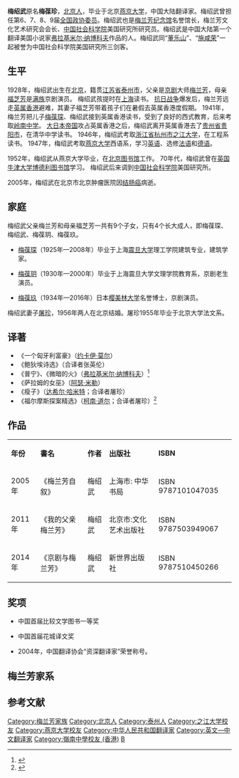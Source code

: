 {{Infobox writer <!-- see Template:Infobox writer -->
| 图像     = 
| 图像大小 = 
| 图像说明 = 
| 姓名     = 梅绍武
| 原文名称 = 
| 字       = 
| 号       = 
| 笔名     = 
| 原名     = 梅葆珍
| 出生     = {{birth date|1928|12|22}}
| 出生地点 = {{CHN-1928}}[[北平市|北平市]]
| 逝世     = {{death date and age|2005|9|28|1928|12|22}}
| 逝世地点 = {{CHN}}[[北京市|北京市]][[海淀區|海淀區]][[北京大學肿瘤医院|北京大學肿瘤医院]]
| 居处     = 
| 职业     = [[翻译家|翻译家]]
| 国籍     = {{PRC}}
| 种族     = [[汉族|汉族]]
| 公民权   = 
| 语言     = [[普通話|普通話]]、[[英文|英文]]
| 教育程度 = [[大学|大学]]
| 母校     = [[燕京大学|燕京大学]]<br>[[之江大学|之江大学]]
| 创作时期 = 1952年－2000年
| 体裁     = [[小说|小说]]
| 主题     = 
| 文学运动 = 
| 代表作   = 《一个匈牙利富豪》
| 父母     = [[梅兰芳|梅兰芳]]（父）<br>[[福芝芳|福芝芳]]（母）
| 配偶     = {{marriage|[[屠珍|屠珍]]|1956|2005|reason=survived}}
| 伴侣     = 
| 子女     = 
| 亲属     = [[梅葆琛|梅葆琛]]（兄）<br>[[梅葆玥|梅葆玥]]（妹）<br>[[梅葆玖|梅葆玖]]（弟）
| 受影响于 = 
| 施影响于 = 
| 奖项     = <!--  {{Awards|award= |year= |title= }} -->
| 官方网站 = <!--  {{URL|website}} -->
| 签名     =  <!--不需要加[[file:|128px]] -->
}}

'''梅绍武'''{{BD|1928年|12月22日|2005年|9月28日|catIdx=M}}原名'''梅葆珍'''，[[北京人|北京人]]，毕业于北京[[燕京大学|燕京大学]]，中国大陆翻译家。梅绍武曾担任第6、7、8、9届[[全国政协委员|全国政协委员]]。梅绍武也是[[梅兰芳纪念馆|梅兰芳纪念馆]]名誉馆长，梅兰芳文化艺术研究会会长、[[中国社会科学院|中国社会科学院]]美国研究所研究员。梅绍武是中国大陆第一个翻译美国小说家[[弗拉基米尔·纳博科夫|弗拉基米尔·纳博科夫]]作品的人。梅绍武同“[[董乐山|董乐山]]”、“[[施咸荣|施咸荣]]”一起被誉为中国社会科学院美国研究所三剑客。

==生平==
1928年，梅绍武出生在[[北京|北京]]，籍贯[[江苏省|江苏省]][[泰州市|泰州市]]，父亲是[[京剧|京剧]]大师[[梅兰芳|梅兰芳]]，母亲[[福芝芳|福芝芳]]是[[满族|满族]]京剧演员。
梅绍武孩提时在[[上海|上海]]读书。
[[抗日战争|抗日战争]]爆发后，梅兰芳远走[[英属香港|英属香港]]避难，其妻子福芝芳带着孩子们在暑假去英属香港度假期。
1941年，梅兰芳把儿子[[梅葆琛|梅葆琛]]、梅绍武接到英属香港读书，受到了良好的西式教育，后来考取[[岭南中学|岭南中学]]。
[[大日本帝国|大日本帝国]]攻占英属香港之后，梅绍武离开英属香港去了[[贵州省|贵州省]][[贵阳市|贵阳市]]，在清华中学读书。
1946年，梅绍武考取[[浙江省|浙江省]][[杭州市|杭州市]][[之江大学|之江大学]]，在工程系读书。
1947年，梅绍武考取[[燕京大学|燕京大学]]西语系，学习[[英语|英语]]、选修[[法语|法语]]和[[德语|德语]]。

1952年，梅绍武从燕京大学毕业，在[[北京图书馆|北京图书馆]]工作。
70年代，梅绍武曾在[[英国|英国]][[牛津大学|牛津大学]][[博德利图书馆|博德利图书馆]]学习。
梅绍武后来调到[[中国社会科学院|中国社会科学院]]美国研究所。

2005年，梅绍武在北京市北京肿瘤医院因[[结肠癌|结肠癌]]病逝。

==家庭==
梅绍武父亲梅兰芳和母亲福芝芳一共有9个子女，只有4个长大成人，即梅葆琛、梅绍武、梅葆玥、梅葆玖。

*[[梅葆琛|梅葆琛]]（1925年—2008年）毕业于上海[[震旦大学|震旦大学]]理工学院建筑专业，建筑学家。

*[[梅葆玥|梅葆玥]]（1930年—2000年）毕业于上海震旦大学文理学院教育系，京剧老生演员。

*[[梅葆玖|梅葆玖]]（1934年—2016年）日本[[樱美林大学|樱美林大学]]名誉博士，京剧演员。

梅绍武妻子[[屠珍|屠珍]]，1956年两人在北京结婚。屠珍1955年毕业于北京大学法文系。

==译著==
*《一个匈牙利富豪》（[[约卡伊·莫尔|约卡伊·莫尔]]）
*《鲍狄埃诗选》（合译者张英伦）
*《普宁》、《微暗的火》（[[弗拉基米尔·纳博科夫|弗拉基米尔·纳博科夫]]）<ref name="cob" >{{cite book |author=弗拉基米尔·纳博科夫、梅绍武 |title=《微暗的火》|year=2011-08-31 |publisher=译文出版社 |location=上海市 |pages= |isbn=9787532754434 |language=zh-hans}}</ref>
*《萨拉姆的女巫》（[[阿瑟·米勒|阿瑟·米勒]]）
*《瘦子》（[[达希尔·哈米特|达希尔·哈米特]]；合译者屠珍）
*《福尔摩斯探案精选》（[[柯南·道尔|柯南·道尔]]；合译者屠珍）<ref name="calf" >{{cite book |author=柯南·道尔 |title=《福尔摩斯探案精选》|year= 2012-07-01|publisher=中国对外翻译出版社 |location=北京市 |pages= |isbn=9787500134633 |language=zh-hans}}</ref>

==作品==
{|class="wikitable"
|- align=center
|'''年份'''||'''書名'''||'''作者'''||'''出版社'''||'''ISBN'''
|-
|2005年||《梅兰芳自叙》||梅绍武||上海市: 中华书局||ISBN 9787101047035
|-
|2011年||《我的父亲梅兰芳》||梅绍武||北京市:文化艺术出版社||ISBN 9787503949067
|-
|2014年||《京剧与梅兰芳》||梅绍武||新世界出版社||ISBN 9787510450266
|}

==奖项==
*中国首届比较文学图书一等奖

*中国首届花城译文奖

*2004年，中国翻译协会“资深翻译家”荣誉称号。

==梅兰芳家系==
{{familytree/start | style=font-size: 85%;}}
{{familytree|||||WMH|~|FZF|~|MXD|~|MFF|||||||||||||||||||||||||WMH=王明华|FZF=[[福芝芳|福芝芳]]|MXD=[[孟小冬|孟小冬]]|MFF=[[梅兰芳|梅兰芳]]}}
{{familytree||,|-|-|-|(||||)|-|-|-|v|-|-|-|v|-|-|-|v|-|-|-|v|-|-|-|v|-|-|-|v|-|-|-|v|-|-|-|.||}}
{{familytree|DYY||WSS||DBB||WMA||MBQ||MBC||MBZ||WMB||MBY||WMC||MBJ|DYY=梅大永|WSS=梅五十|DBB=梅大宝|WMA=（待考证）|MBQ=梅葆琪|MBC=[[梅葆琛|梅葆琛]]|MBZ=[[梅葆珍|梅葆珍]]|WMB=（待考证）|MBY=[[梅葆玥|梅葆玥]]|WMC=（待考证）|MBJ=[[梅葆玖|梅葆玖]]}}
{{familytree/end}}

==参考文献==
{{reflist}}

{{Authority control}}
{{DEFAULTSORT:M}}
[[Category:梅兰芳家族|Category:梅兰芳家族]]
[[Category:北京人|Category:北京人]]
[[Category:泰州人|Category:泰州人]]
[[Category:之江大学校友|Category:之江大学校友]]
[[Category:燕京大学校友|Category:燕京大学校友]]
[[Category:中华人民共和国翻译家|Category:中华人民共和国翻译家]]
[[Category:英文—中文翻译家|Category:英文—中文翻译家]]
[[Category:嶺南中學校友_(香港)|Category:嶺南中學校友 (香港)]]
[[Category:梅姓|B]]